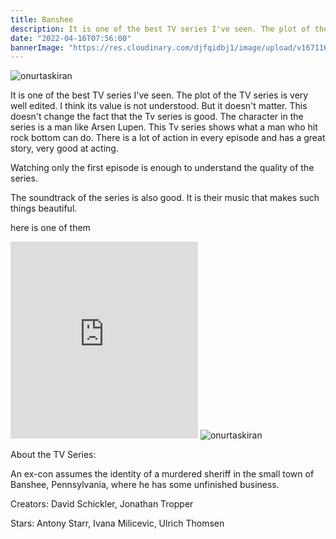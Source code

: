```yaml
---
title: Banshee
description: It is one of the best TV series I've seen. The plot of the TV series is very well edited. I think its value is not understood.
date: "2022-04-16T07:56:00"
bannerImage: "https://res.cloudinary.com/djfqidbj1/image/upload/v1671166551/lbwhtwwlutct75m54h93.jpg"
---
```



<img className="w-full rounded-xl" src="https://res.cloudinary.com/djfqidbj1/image/upload/v1671166551/lbwhtwwlutct75m54h93.jpg" alt="onurtaskiran" />

It is one of the best TV series I've seen. The plot of the TV series is very well edited. I think its value is not understood. But it doesn't matter. This doesn't change the fact that the Tv series is good. The character in the series is a man like Arsen Lupen. This Tv series shows what a man who hit rock bottom can do. There is a lot of action in every episode and has a great story, very good at acting.

Watching only the first episode is enough to understand the quality of the series.

The soundtrack of the series is also good. It is their music that makes such things beautiful.

here is one of them

<iframe className="w-full" height="315" src="https://www.youtube.com/embed/Uzo452DOGTQ?list=PLEXBPnSnnIBIwjMv425J5oXaY95eqYsA1" frameborder="0" allow="accelerometer; autoplay; encrypted-media; gyroscope; picture-in-picture" allowfullscreen></iframe>

<img className="w-full rounded-xl" src="https://res.cloudinary.com/djfqidbj1/image/upload/v1704633286/koqgfkogx4t8vcvijkam.jpg" alt="onurtaskiran" />

About the TV Series:

An ex-con assumes the identity of a murdered sheriff in the small town of Banshee, Pennsylvania, where he has some unfinished business.

Creators: David Schickler, Jonathan Tropper

Stars: Antony Starr, Ivana Milicevic, Ulrich Thomsen

